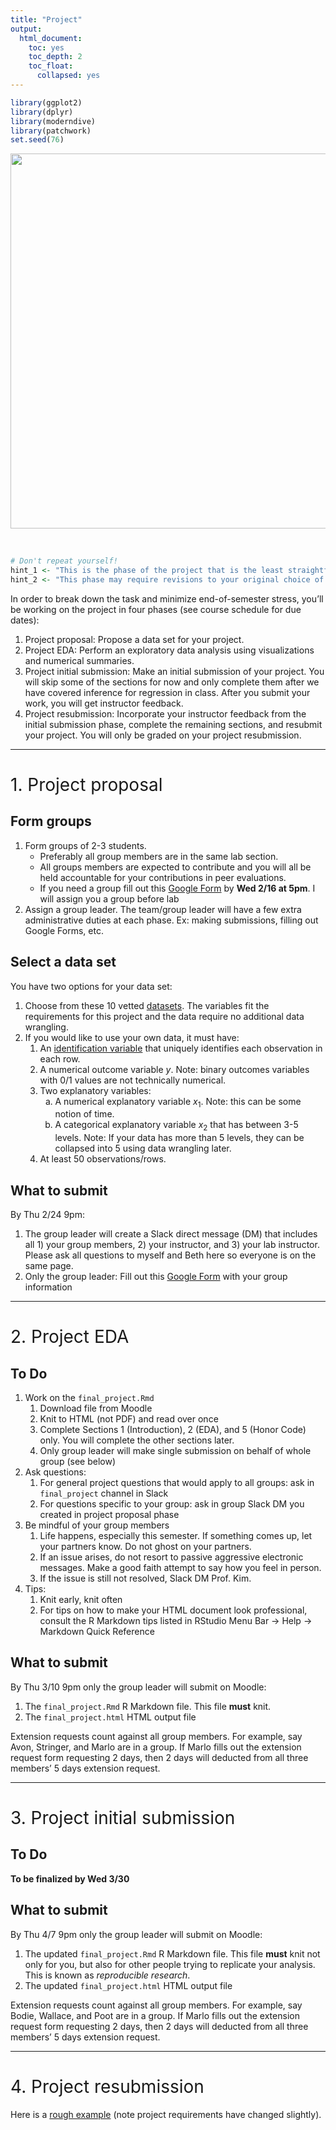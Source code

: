 ```yaml
---
title: "Project"
output:
  html_document:
    toc: yes
    toc_depth: 2
    toc_float:
      collapsed: yes
---
```


<style>
h1{font-weight: 400;}
</style>

```r
library(ggplot2)
library(dplyr)
library(moderndive)
library(patchwork)
set.seed(76)
```

<center>
![](static/images/pipeline.png){ width=600px }
</center>
</br>

```r
# Don't repeat yourself!
hint_1 <- "This is the phase of the project that is the least straightforward. Thus, we recommend you start early and get help during the various 220 office hours posted on Moodle early and often."
hint_2 <- "This phase may require revisions to your original choice of data and visits to the Spinelli tutoring center for help with data wrangling. "
```


In order to break down the task and minimize end-of-semester stress, you'll be working on the project in four phases (see course schedule for due dates):

1. Project proposal: Propose a data set for your project.
1. Project EDA: Perform an exploratory data analysis using visualizations and numerical summaries.
1. Project initial submission: Make an initial submission of your project. You will skip some of the sections for now and only complete them after we have covered inference for regression in class. After you submit your work, you will get instructor feedback.
1. Project resubmission: Incorporate your instructor feedback from the initial submission phase, complete the remaining sections, and resubmit your project. You will only be graded on your project resubmission. 


***


# 1. Project proposal {#proposal} 

<!--
Notes to future self: 

* Forming groups
    + ABSOLUTELY SPLIT the "form groups" and "find data" phases into two parts. 
    Assigning them at the same time causes the following problem: we don't
    know which individuals need a group until really late, leaving not much time to
    find data. Split the "form groups" into it's own phase, and do this early.
    + Stretch goal: Instead of assigning groups at random to people who need them,
    IF you have the mental bandwidth, use a blocked randomization scheme. For ex: by
    major or some interest (sports team, hometown, etc). That way there will be less
    potential for disagreement over what dataset to use, which Adriana B. pointed
    out happened in her 192 mini-project 3.
* Finding data: Students have NO CLUE how to search for data and we suffer from curse of 
knowledge. So next time
    + Have the Data Counselor comes to a lab and live-demo finding data.
    + As a problem set/lab, have students each find their own dataset with minimal
    restrictions (which they can later bring to table for data collection phase).
    Put it on a Google Sheet so that everyone finds a dataset. And add "why do you
    think it's interesting"
--> 


## Form groups

1. Form groups of 2-3 students.
    + Preferably all group members are in the same lab section.
    + All groups members are expected to contribute and you will all be held accountable for your contributions in peer evaluations.
    + If you need a group fill out this [Google Form](https://docs.google.com/forms/d/e/1FAIpQLSedfpweiZMki1J9MVeer8P1WBwVdGLF39hsVrQ4LlEor-5S_A/viewform){target="_blank"} by **Wed 2/16 at 5pm**. I will assign you a group before lab
1. Assign a group leader. The team/group leader will have a few extra administrative duties at each phase. Ex: making submissions, filling out Google Forms, etc.


## Select a data set

You have two options for your data set:

1. Choose from these 10 vetted [datasets](https://docs.google.com/document/d/1RkDW6ngTVbvZt98E8PTQAb32U2uJt7vT4d9HjxLYwUw/edit){target="_blank"}. The variables fit the requirements for this project and the data require no additional data wrangling.
1. If you would like to use your own data, it must have:
    1. An [identification variable](https://moderndive.com/1-getting-started.html#identification-vs-measurement-variables){target="_blank"} that uniquely identifies each observation in each row. 
    1. A numerical outcome variable $y$. Note: binary outcomes variables with 0/1 values are not technically numerical.
    1. Two explanatory variables:
        a) A numerical explanatory variable $x_1$. Note: this can be some notion of time.
        a) A categorical explanatory variable $x_2$ that has between 3-5 levels. Note: If your data has more than 5 levels, they can be collapsed into 5 using data wrangling later.
    1. At least 50 observations/rows.


## What to submit

By Thu 2/24 9pm:

1. The group leader will create a Slack direct message (DM) that includes all 1) your group members, 2) your instructor, and 3) your lab instructor. Please ask all questions to myself and Beth here so everyone is on the same page. 
1. Only the group leader: Fill out this [Google Form](https://docs.google.com/forms/d/e/1FAIpQLSd9P4jEhBzHQga-EX7_Vz0MOia2YgxlDu6wD96TzT0YSmYbCA/viewform){target="_blank"} with your group information



***



# 2. Project EDA {#EDA}

## To Do

1. Work on the `final_project.Rmd`
    1. Download file from Moodle
    1. Knit to HTML (not PDF) and read over once
    1. Complete Sections 1 (Introduction), 2 (EDA), and 5 (Honor Code) only. You will complete the other sections later.
    1. Only group leader will make single submission on behalf of whole group (see below)
1. Ask questions:
    1. For general project questions that would apply to all groups: ask in `final_project` channel in Slack
    1. For questions specific to your group: ask in group Slack DM you created in project proposal phase
1. Be mindful of your group members
    1. Life happens, especially this semester. If something comes up, let your partners know. Do not ghost on your partners.
    1. If an issue arises, do not resort to passive aggressive electronic messages. Make a good faith attempt to say how you feel in person.
    1. If the issue is still not resolved, Slack DM Prof. Kim.
1. Tips:
    1. Knit early, knit often
    1. For tips on how to make your HTML document look professional, consult the R Markdown tips listed in RStudio Menu Bar -> Help -> Markdown Quick Reference



## What to submit

By Thu 3/10 9pm only the group leader will submit on Moodle:

1. The `final_project.Rmd` R Markdown file. This file **must** knit.
1. The `final_project.html` HTML output file

Extension requests count against all group members. For example, say Avon, Stringer, and Marlo are in a group. If Marlo fills out the extension request form requesting 2 days, then 2 days will deducted from all three members' 5 days extension request. 


<!--

1. The Spinelli Center evening tutoring hours on Sun-Thurs 7-9pm. All student tutors there have taken [SDS 192 Data Science](https://www.smith.edu/academics/academic-program/curriculum/course-search?term=Spring+2020&dept=Statistical+and+Data+Sciences&instr=&credits=&course_numb=192&course_keywd=&op=Submit&form_build_id=form-wFN3QGp-YpOHvSETMIKm1Wzwq1snu0oWeSR1I3dUByQ&form_id=campus_course_search_basic_search_form){target="_blank"} and can thus help you get the data into the appropriate format. 
1. Check out ModernDive Appendix C on [data wrangling "tips & tricks"](https://moderndive-bert.netlify.com/c-appendixc){target="_blank"}, where you'll find example code on:
    + C.1.1 Dealing with `NA` missing values
    + C.1.3 Showing money on an axis in a plot
    + C.1.4 Changing values inside cells
    + C.1.5 Converting a numerical variable to a categorical one
    + C.1.6 Computing proportions
    + C.1.7 Dealing with `%`, commas, and `$` symbols in your data

-->


***





# 3. Project initial submission {#submission}

## To Do

**To be finalized by Wed 3/30**

<!--
1. Replace the blank code for Section 3  Multiple linear regression:
1. Update the `final_project.Rmd` you submitted last time
    1. Make changes based on the video feedback you received. 
    1. Complete Sections 3 through 3.3 i.e. up to and including "Interpreting the regression table" (you will complete Sections 3.4, 3.5, and 4 during the next submission stage)
    1. Only group leader will make single submission on behalf of whole group (see below)
1. Ask questions:
    1. For general project questions that would apply to all groups: ask in `final_project` channel in Slack
    1. For questions specific to your group: ask in group Slack DM you created in project proposal phase
1. Be mindful of your group members
    1. Life happens, especially this semester. If something comes up, let your partners know. Do not ghost on your partners.
    1. If an issue arises, do not resort to passive aggressive electronic messages. Make a good faith attempt to say how you feel in person.
    1. If the issue is still not resolved, Slack DM Prof. Kim.
1. Tips:
    1. Knit early, knit often
    1. For tips on how to make your HTML document look professional, consult the R Markdown tips listed in RStudio Menu Bar -> Help -> Markdown Quick Reference
-->


## What to submit

By Thu 4/7 9pm only the group leader will submit on Moodle:

1. The updated `final_project.Rmd` R Markdown file. This file **must** knit not only for you, but also for other people trying to replicate your analysis. This is known as *reproducible research*.
1. The updated `final_project.html` HTML output file

Extension requests count against all group members. For example, say Bodie, Wallace, and Poot are in a group. If Marlo fills out the extension request form requesting 2 days, then 2 days will deducted from all three members' 5 days extension request. 


***



# 4. Project resubmission {#resubmission}

Here is a [rough example](static/project/final_project_example.html){target="_blank"} (note project requirements have changed slightly). <!--The corresponding R Markdown file is <a href="static/project/final_project_example.Rmd" download>here</a>-->

